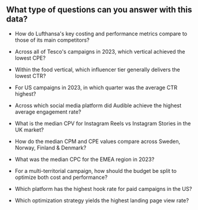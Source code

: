 
## What type of questions can you answer with this data?

*   How do Lufthansa's key costing and performance metrics compare to those of its main competitors?
    
*   Across all of Tesco's campaigns in 2023, which vertical achieved the lowest CPE?
    
*   Within the food vertical, which influencer tier generally delivers the lowest CTR?
    
*   For US campaigns in 2023, in which quarter was the average CTR highest?
    
*   Across which social media platform did Audible achieve the highest average engagement rate?
    
*   What is the median CPV for Instagram Reels vs Instagram Stories in the UK market?
    
*   How do the median CPM and CPE values compare across Sweden, Norway, Finland & Denmark?
    
*   What was the median CPC for the EMEA region in 2023?
    
*   For a multi-territorial campaign, how should the budget be split to optimize both cost and performance?
    
*   Which platform has the highest hook rate for paid campaigns in the US?
    
*   Which optimization strategy yields the highest landing page view rate?